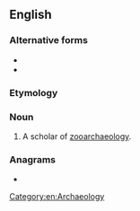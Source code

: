 ==English==

===Alternative forms===
* {{l|en|zoarchaeologist}}
* {{l|en|zooarcheologist}}

===Etymology===
{{prefix|en|zoo|archaeologist}}

===Noun===
{{en-noun}}

# A scholar of [[zooarchaeology]].

===Anagrams===
* {{anagrams|en|a=aaceghiloooorstz|archaeozoologist}}

[[Category:en:Archaeology]]
{{c|en|Scientists}}